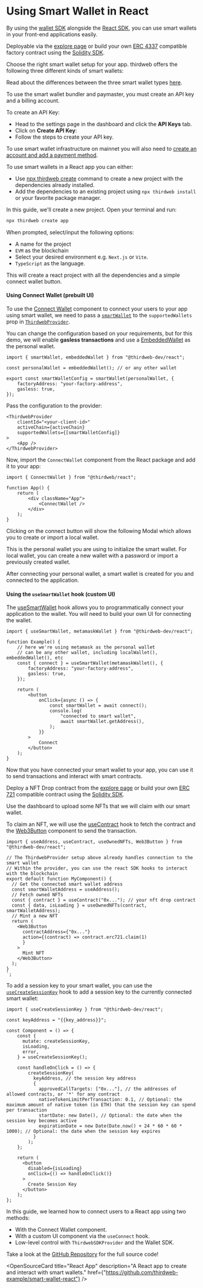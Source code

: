 
# Using Smart Wallet in React

By using the [wallet SDK](/references/wallets/latest) alongside the [React SDK](/react/latest), you can use smart wallets in your front-end applications easily.

<Steps>

<Step title="Deploy an Account Factory">

Deployable via the [explore page](https://thirdweb.com/explore/smart-wallet) or build your own [ERC 4337](https://eips.ethereum.org/EIPS/eip-4337) compatible factory contract using the [Solidity SDK](/contracts/build/overview).

Choose the right smart wallet setup for your app. thirdweb offers the following three different kinds of smart wallets:

<Grid>
	<ArticleIconCard
		title="Account Factory"
		href="https://thirdweb.com/thirdweb.eth/AccountFactory"
		icon={WalletsSmartIcon}
	/>
	<ArticleIconCard
		title="Managed Account Factory"
		href="https://thirdweb.com/thirdweb.eth/ManagedAccountFactory"
		icon={WalletsSmartIcon}
	/>
	<ArticleIconCard
		title="Dynamic Account Factory"
		href="https://thirdweb.com/thirdweb.eth/DynamicAccountFactory"
		icon={WalletsSmartIcon}
	/>
</Grid>

Read about the differences between the three smart wallet types [here](/smart-wallet/how-it-works).

</Step>
<Step title="Create an API key">

To use the smart wallet bundler and paymaster, you must create an API key and a billing account.

To create an API Key:

- Head to the settings page in the dashboard and click the **API Keys** tab.
- Click on **Create API Key**:
- Follow the steps to create your API key.

To use smart wallet infrastructure on mainnet you will also need to [create an account and add a payment method](https://thirdweb.com/dashboard/settings/billing).

</Step>

<Step title="Create an App">

To use smart wallets in a React app you can either:

- Use [npx thirdweb create](/cli/create) command to create a new project with the dependencies already installed.
- Add the dependencies to an existing project using `npx thirdweb install` or your favorite package manager.

In this guide, we'll create a new project. Open your terminal and run:

```bash
npx thirdweb create app
```

When prompted, select/input the following options:

- A name for the project
- `EVM` as the blockchain
- Select your desired environment e.g. `Next.js` or `Vite`.
- `TypeScript` as the language.

This will create a react project with all the dependencies and a simple connect wallet button.

</Step>
<Step title="Build your connection UI">

#### Using Connect Wallet (prebuilt UI)

To use the [Connect Wallet](/references/react/v4/ConnectWallet) component to connect your users to your app using smart wallet,
we need to pass a [`smartWallet`](/references/react/v4/smartWallet) to the `supportedWallets` prop in [`ThirdwebProvider`](/references/react/v4/ThirdwebProvider).

You can change the configuration based on your requirements,
but for this demo, we will enable **gasless transactions** and use a [EmbeddedWallet](/references/react/v4/embeddedWallet) as the personal wallet.

```tsx
import { smartWallet, embeddedWallet } from "@thirdweb-dev/react";

const personalWallet = embeddedWallet(); // or any other wallet

export const smartWalletConfig = smartWallet(personalWallet, {
	factoryAddress: "your-factory-address",
	gasless: true,
});
```

Pass the configuration to the provider:

```tsx
<ThirdwebProvider
	clientId="<your-client-id>"
	activeChain={activeChain}
	supportedWallets={[smartWalletConfig]}
>
	<App />
</ThirdwebProvider>
```

Now, import the `ConnectWallet` component from the React package and add it to your app:

```tsx
import { ConnectWallet } from "@thirdweb/react";

function App() {
	return (
		<div className="App">
			<ConnectWallet />
		</div>
	);
}
```

Clicking on the connect button will show the following Modal which allows you to create or import a local wallet.

This is the personal wallet you are using to initialize the smart wallet. For local wallet, you can create a new wallet with a password or import a previously created wallet.

After connecting your personal wallet, a smart wallet is created for you and connected to the application.

#### Using the `useSmartWallet` hook (custom UI)

The [useSmartWallet](/references/react/v4/useSmartWallet) hook allows you to programmatically connect your application to the wallet. You will need to build your own UI for connecting the wallet.

```tsx
import { useSmartWallet, metamaskWallet } from "@thirdweb-dev/react";

function Example() {
	// here we're using metamask as the personal wallet
	// can be any other wallet, including localWallet(), embeddedWallet(), etc
	const { connect } = useSmartWallet(metamaskWallet(), {
		factoryAddress: "your-factory-address",
		gasless: true,
	});

	return (
		<button
			onClick={async () => {
				const smartWallet = await connect();
				console.log(
					"connected to smart wallet",
					await smartWallet.getAddress(),
				);
			}}
		>
			Connect
		</button>
	);
}
```

</Step>
<Step title="Use the Smart Wallet">

Now that you have connected your smart wallet to your app, you can use it to send transactions and interact with smart contracts.

Deploy a NFT Drop contract from the [explore page](https://thirdweb.com/explore/nft-drop) or build your own [ERC 721](https://eips.ethereum.org/EIPS/eip-721) compatible contract using the [Solidity SDK](/contracts/build/overview).

Use the dashboard to upload some NFTs that we will claim with our smart wallet.

To claim an NFT, we will use the [useContract](/references/react/v4/useContract) hook to fetch the contract and the [Web3Button](/react/v4/components/Web3Button) component to send the transaction.

```tsx
import { useAddress, useContract, useOwnedNFTs, Web3Button } from "@thirdweb-dev/react";

// The ThirdwebProvider setup above already handles connection to the smart wallet
// Within the provider, you can use the react SDK hooks to interact with the blockchain
export default function MyComponent() {
  // Get the connected smart wallet address
  const smartWalletAddress = useAddress();
  // Fetch owned NFTs
  const { contract } = useContract("0x..."); // your nft drop contract
  const { data, isLoading } = useOwnedNFTs(contract, smartWalletAddress);
  // Mint a new NFT
  return (
    <Web3Button
      contractAddress={"0x..."}
      action={(contract) => contract.erc721.claim(1)
      }
    >
      Mint NFT
    </Web3Button>
  );
}
`;
```

</Step>
<Step title="Bonus: Add a Session Key">

To add a session key to your smart wallet, you can use the [`useCreateSessionKey`](/references/react/v4/useCreateSessionKey) hook to add a session key to the currently connected smart wallet:

```tsx
import { useCreateSessionKey } from "@thirdweb-dev/react";

const keyAddress = "{{key_address}}";

const Component = () => {
    const {
      mutate: createSessionKey,
      isLoading,
      error,
    } = useCreateSessionKey();

    const handleOnClick = () => {
	    createSessionKey(
          keyAddress, // the session key address
          {
            approvedCallTargets: ["0x..."], // the addresses of allowed contracts, or '*' for any contract
            nativeTokenLimitPerTransaction: 0.1, // Optional: the maximum amount of native token (in ETH) that the session key can spend per transaction
            startDate: new Date(), // Optional: the date when the session key becomes active
            expirationDate = new Date(Date.now() + 24 * 60 * 60 * 1000); // Optional: the date when the session key expires
          }
        );
    };

    return (
      <button
        disabled={isLoading}
        onClick={() => handleOnClick()}
      >
        Create Session Key
      </button>
    );
};
```

</Step>

<Step title="Conclusion">

In this guide, we learned how to connect users to a React app using two methods:

- With the Connect Wallet component.
- With a custom UI component via the `useConnect` hook.
- Low-level control with `ThirdwebSDKProvider` and the Wallet SDK.

Take a look at the [GitHub Repository](https://github.com/thirdweb-example/smart-wallet-react) for the full source code!

<OpenSourceCard
	title="React App"
	description="A React app to create and interact with smart wallets."
	href={"https://github.com/thirdweb-example/smart-wallet-react"}
/>
</Step>
</Steps>
